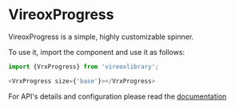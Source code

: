 
<Meta title="VrxProgress/About" />

# VireoxProgress

VireoxProgress is a simple, highly customizable spinner.

To use it, import the component and use it as follows:
```js
import {VrxProgress} from 'vireoxlibrary';

<VrxProgress size={'base'}></VrxProgress>
```

For API's details and configuration please read the [documentation](./?path=/docs/vrxprogress--docs)
